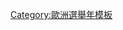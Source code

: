 {{Navbox
|name  = 南斯拉夫選舉
|title = {{flagicon|Yugoslavia}} {{Link-en|南斯拉夫選舉|Elections in Yugoslavia|南斯拉夫選舉}}
|state = {{{state|autocollapse}}}
|style = wide
|bodyclass = hlist

|group1 = <div style="text-align: center;">{{Link-en|南斯拉夫議會|Parliament of Yugoslavia|議會選舉}}</div>
|list1 =
* {{Link-en|1920年塞爾維亞人、克羅地亞人和斯洛文尼亞人王國制憲議會選舉|1920 Kingdom of Serbs, Croats and Slovenes Constitutional Assembly election|1920年}}
* {{Link-en|1923年塞爾維亞人、克羅地亞人和斯洛文尼亞人王國議會選舉|1923 Kingdom of Serbs, Croats and Slovenes parliamentary election|1923年}}
* {{Link-en|1925年塞爾維亞人、克羅地亞人和斯洛文尼亞人王國議會選舉|1925 Kingdom of Serbs, Croats and Slovenes parliamentary election|1925年}}
* {{Link-en|1927年塞爾維亞人、克羅地亞人和斯洛文尼亞人王國議會選舉|1927 Kingdom of Serbs, Croats and Slovenes parliamentary election|1927年}}
* {{Link-en|1931年南斯拉夫議會選舉|1931 Yugoslavian parliamentary election|1931年}}
* {{Link-en|1935年南斯拉夫議會選舉|1935 Yugoslavian parliamentary election|1935年}}
* {{Link-en|1938年南斯拉夫議會選舉|1938 Yugoslavian parliamentary election|1938年}}
* [[1945年南斯拉夫议会选举|1945年]]
* [[1950年南斯拉夫议会选举|1950年]]
* {{Link-en|1953年南斯拉夫議會選舉|1953 Yugoslavian parliamentary election|1953年}}
* {{Link-en|1958年南斯拉夫議會選舉|1958 Yugoslavian parliamentary election|1958年}}
* {{Link-en|1963年南斯拉夫議會選舉|1963 Yugoslavian parliamentary election|1963年}}
* {{Link-en|1969年南斯拉夫議會選舉|1969 Yugoslavian parliamentary election|1969年}}
* {{Link-en|1974年南斯拉夫議會選舉|1974 Yugoslavian parliamentary election|1974年}}
* {{Link-en|1978年南斯拉夫議會選舉|1978 Yugoslavian parliamentary election|1978年}}
* {{Link-en|1982年南斯拉夫議會選舉|1982 Yugoslavian parliamentary election|1982年}}
* {{Link-en|1986年南斯拉夫議會選舉|1986 Yugoslavian parliamentary election|1986年}}
* [[1989年南斯拉夫議會選舉|1989年]]

|group2 = 參議院選舉
|list2 =
* [[1932年南斯拉夫參議院選舉|1932年]]
* [[1935年南斯拉夫參議院選舉|1935年]]
* [[1939年南斯拉夫參議院選舉|1939年]]

|group3 = <div style="text-align: center;">地方選舉</div>
|list3 =
* [[1920年塞爾維亞人、克羅地亞人和斯洛文尼亞人王國地方選舉|1920年]]
* [[1920年塞爾維亞人、克羅地亞人和斯洛文尼亞人王國地方選舉|1923年]]
* {{Link-sr|1927年塞爾維亞人、克羅地亞人和斯洛文尼亞人王國地方選舉|Локални избори у Краљевини СХС 1927.|1927年}}
* [[1936年南斯拉夫地方選舉|1936年]]
* [[1940年南斯拉夫地方選舉|1940年]]

|below =
* 參見：{{Link-en|波斯尼亞和黑塞哥維那選舉|Elections in Bosnia and Herzegovina|波斯尼亞和黑塞哥維那選舉}}
* {{Link-en|克羅地亞選舉|Elections in Croatia|克羅地亞選舉}}
* {{Link-en|科索沃選舉|Elections in Kosovo|科索沃選舉}}
* {{Link-en|黑山選舉|Elections in Montenegro|黑山選舉}}
* {{Link-en|北馬其頓選舉|Elections in North Macedonia|北馬其頓選舉}}
* {{Link-en|塞爾維亞選舉|Elections in Serbia|塞爾維亞選舉}}
* {{Link-en|塞爾維亞和黑山選舉|Elections in Serbia and Montenegro|塞爾維亞和黑山選舉}}
* {{Link-en|斯洛文尼亞選舉|Elections in Slovenia|斯洛文尼亞選舉}}

}}<noinclude>
{{collapsible option}}
[[Category:歐洲選舉年模板]]
</noinclude>